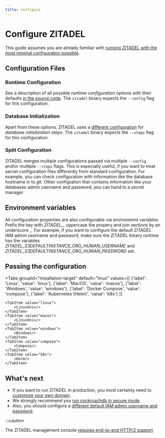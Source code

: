 ```yaml
---
title: Configure
---
```



# Configure ZITADEL

This guide assumes you are already familiar with [running ZITADEL with the most minimal configuration possible](./get-started).

## Configuration Files

### Runtime Configuration
See a description of all possible _runtime configuration_ options with their defaults [in the source code](https://github.com/zitadel/zitadel/blob/v2/cmd/defaults.yaml).
The `zitadel` binary expects the `--config` flag for this configuration.

### Database Initialization
Apart from these options, ZITADEL uses a [different configuration](https://github.com/zitadel/zitadel/blob/v2/cmd/adminn/setup/steps.yaml) for _database initialization steps_.
The `zitadel` binary expects the `--steps` flag for this configuration.

### Split Configuration
ZITADEL merges multiple configurations passed via multiple `--config` and/or multiple `--steps` flags.
This is especially useful, if you want to treat secret configuration files differently from standard configuration.
For example, you can check configuration with information like the database hostname in to git.
Other configration that contains information like your databases admin username and password, you can hand to a secret manager.

## Environment variables

All configuration properties are also configurable via environemnt variables.
Prefix the key with *ZITADEL\_*, uppercase the propery and join sections by an underscore _.
For example, if you want to configure the default ZITADEL IAM admin username and password, make sure the ZITADEL binary runtime has the variables *ZITADEL_S3DEFAULTINSTANCE_ORG_HUMAN_USERNAME* and *ZITADEL_S3DEFAULTINSTANCE_ORG_HUMAN_PASSWORD* set.

## Passing the configuration

<Tabs
    groupId="installation-target"
    default="linux"
    values={[
        {'label': 'Linux', 'value': 'linux'},
        {'label': 'MacOS', 'value': 'macos'},
        {'label': 'Windows', 'value': 'windows'},
        {'label': 'Docker Compose', 'value': 'compose'},
        {'label': 'Kubernetes (Helm)', 'value': 'k8s'}
    ]}
>
    <TabItem value="linux">
        <LinuxUnix/>
    </TabItem>
    <TabItem value="macos">
        <LinuxUnix/>
    </TabItem>
    <TabItem value="windows">
        <Windows/>
    </TabItem>
    <TabItem value="compose">
        <Compose/>
    </TabItem>
    <TabItem value="k8s">
        <Helm/>
    </TabItem>
</Tabs>

## What's next
- If you want to run ZITADEL in production, you most certainly need to [customize your own domain](./custom-domain).
- We strongly recommend you [run cockroachdb in secure mode](./secure-cockroachdb).
- Also, you should configure a [different default IAM admin username and password](iam-admin-user).

:::caution

<!-- TODO: Better mark the link in the UI -->
The ZITADEL management console [requires end-to-end HTTP/2 support](./http2)
